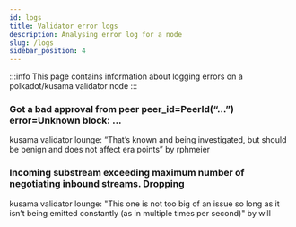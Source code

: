 ```yaml
---
id: logs
title: Validator error logs
description: Analysing error log for a node
slug: /logs
sidebar_position: 4
---
```

:::info
This page contains information about logging errors on a polkadot/kusama validator node
:::

### Got a bad approval from peer peer_id=PeerId(“…”) error=Unknown block: …
kusama validator lounge: “That’s known and being investigated, but should be benign and does not affect era points” by rphmeier
### Incoming substream exceeding maximum number of negotiating inbound streams. Dropping
kusama validator lounge: "This one is not too big of an issue so long as it isn’t being emitted constantly (as in multiple times per second)" by will
